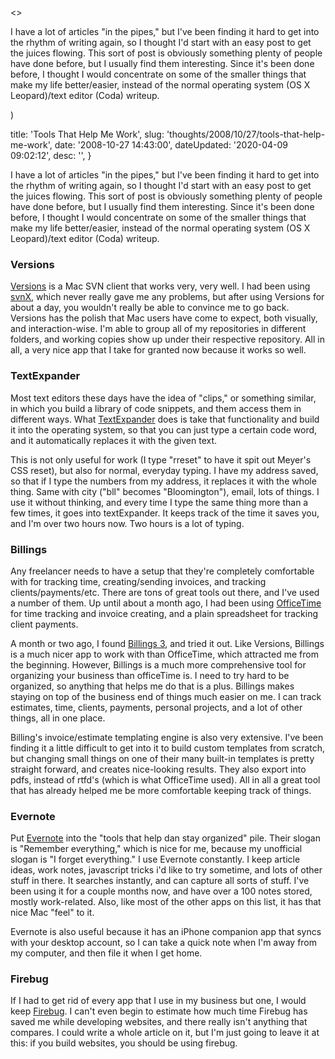 

  <>
  <p>I have a lot of articles "in the pipes," but I've been finding it hard to get into the rhythm of writing again, so I thought I'd start with an easy post to get the juices flowing.  This sort of post is obviously something plenty of people have done before, but I usually find them interesting. Since it's been done before, I thought I would concentrate on some of the smaller things that make my life better/easier, instead of the normal operating system (OS X Leopard)/text editor (Coda) writeup.</p>
  </>
)


  title: 'Tools That Help Me Work',
  slug: 'thoughts/2008/10/27/tools-that-help-me-work',
  date: '2008-10-27 14:43:00',
  dateUpdated: '2020-04-09 09:02:12',
  desc: '',
}

<p>I have a lot of articles "in the pipes," but I've been finding it hard to get into the rhythm of writing again, so I thought I'd start with an easy post to get the juices flowing.  This sort of post is obviously something plenty of people have done before, but I usually find them interesting. Since it's been done before, I thought I would concentrate on some of the smaller things that make my life better/easier, instead of the normal operating system (OS X Leopard)/text editor (Coda) writeup.</p>

<h3>Versions</h3>
<p><a href="http://www.versionsapp.com/" title="Versions' Website">Versions</a> is a Mac SVN client that works very, very well. I had been using <a href="http://www.lachoseinteractive.net/en/community/subversion/svnx/features/" title="svnX Subversion Client">svnX</a>, which never really gave me any problems, but after using Versions for about a day, you wouldn't really be able to convince me to go back. Versions has the polish that Mac users have come to expect, both visually, and interaction-wise. I'm able to group all of my repositories in different folders, and working copies show up under their respective repository. All in all, a very nice app that I take for granted now because it works so well.</p>
<h3>TextExpander</h3>
<p>Most text editors these days have the idea of "clips," or something similar, in which you build a library of code snippets, and them access them in different ways. What <a href="http://www.smileonmymac.com/TextExpander/" title="TextExpander by SmileonmyMac">TextExpander</a> does is take that functionality and build it into the operating system, so that you can just type a certain code word, and it automatically replaces it with the given text.</p>
<p>This is not only useful for work (I type "rreset" to have it spit out Meyer's CSS reset), but also for normal, everyday typing. I have my address saved, so that if I type the numbers from my address, it replaces it with the whole thing. Same with city ("bll" becomes "Bloomington"), email, lots of things. I use it without thinking, and every time I type the same thing more than a few times, it goes into textExpander. It keeps track of the time it saves you, and I'm over two hours now. Two hours is a lot of typing.</p>
<h3>Billings</h3>
<p>Any freelancer needs to have a setup that they're completely comfortable with for tracking time, creating/sending invoices, and tracking clients/payments/etc. There are tons of great tools out there, and I've used a number of them. Up until about a month ago, I had been using <a href="http://www.officetime.net/" title="OfficeTime">OfficeTime</a> for time tracking and invoice creating, and a plain spreadsheet for tracking client payments.</p>
<p>A month or two ago, I found <a href="http://www.billingsapp.com/index.html" title="Billings 3">Billings 3</a>, and tried it out. Like Versions, Billings is a much nicer app to work with than OfficeTime, which attracted me from the beginning. However, Billings is a much more comprehensive tool for organizing your business than officeTime is. I need to try hard to be organized, so anything that helps me do that is a plus. Billings makes staying on top of the business end of things much easier on me. I can track estimates, time, clients, payments, personal projects, and a lot of other things, all in one place. </p>
<p>Billing's invoice/estimate templating engine is also very extensive. I've been finding it a little difficult to get into it to build custom templates from scratch, but changing small things on one of their many built-in templates is pretty straight forward, and creates nice-looking results. They also export into pdfs, instead of rtfd's (which is what OfficeTime used). All in all a great tool that has already helped me be more comfortable keeping track of things.</p>
<h3>Evernote</h3>
<p>Put <a href="http://evernote.com/" title="Evernote">Evernote</a> into the "tools that help dan stay organized" pile. Their slogan is "Remember everything," which is nice for me, because my unofficial slogan is "I forget everything." I use Evernote constantly. I keep article ideas, work notes, javascript tricks i'd like to try sometime, and lots of other stuff in there. It searches instantly, and can capture all sorts of stuff. I've been using it for a couple months now, and have over a 100 notes stored, mostly work-related. Also, like most of the other apps on this list, it has that nice Mac "feel" to it.</p>
<p>Evernote is also useful because it has an iPhone companion app that syncs with your desktop account, so I can take a quick note when I'm away from my computer, and then file it when I get home.</p>
<h3>Firebug</h3>
<p>If I had to get rid of every app that I use in my business but one, I would keep <a href="http://getfirebug.com/">Firebug</a>. I can't even begin to estimate how much time Firebug has saved me while developing websites, and there really isn't anything that compares. I could write a whole article on it, but I'm just going to leave it at this: if you build websites, you should be using firebug.</p>

